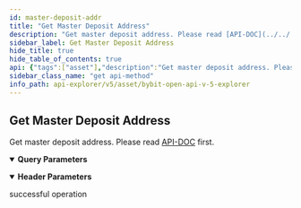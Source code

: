```yaml
---
id: master-deposit-addr
title: "Get Master Deposit Address"
description: "Get master deposit address. Please read [API-DOC](../../../v5/asset/master-deposit-addr#) first."
sidebar_label: Get Master Deposit Address
hide_title: true
hide_table_of_contents: true
api: {"tags":["asset"],"description":"Get master deposit address. Please read [API-DOC](../../../v5/asset/master-deposit-addr#) first.","operationId":"master-deposit-addr","parameters":[{"name":"apiKey","in":"header","description":"If not input, the default one will be used","required":false,"schema":{"type":"string"}},{"name":"secret","in":"header","description":"If not input, the default one will be used","required":false,"schema":{"type":"string"}},{"name":"coin","in":"query","description":"Coin name","required":true,"schema":{"type":"string"}},{"name":"chainType","in":"query","description":"Chain name","required":false,"schema":{"type":"string"}}],"responses":{"200":{"description":"successful operation"}},"method":"get","path":"/v5/asset/deposit/query-address","servers":[{"url":"https://api-testnet.bybit.com","description":"Testnet server"}],"info":{"description":"Collection of v5 Restul API\n","version":"3.0.0","title":"Bybit Open API v5 explorer"},"postman":{"name":"Get Master Deposit Address","description":{"content":"Get master deposit address. Please read [API-DOC](../../../v5/asset/master-deposit-addr#) first.","type":"text/plain"},"url":{"path":["v5","asset","deposit","query-address"],"host":["{{baseUrl}}"],"query":[{"disabled":false,"description":{"content":"(Required) Coin name","type":"text/plain"},"key":"coin","value":""},{"disabled":false,"description":{"content":"Chain name","type":"text/plain"},"key":"chainType","value":""}],"variable":[]},"header":[{"disabled":false,"description":{"content":"If not input, the default one will be used","type":"text/plain"},"key":"apiKey","value":""},{"disabled":false,"description":{"content":"If not input, the default one will be used","type":"text/plain"},"key":"secret","value":""}],"method":"GET"}}
sidebar_class_name: "get api-method"
info_path: api-explorer/v5/asset/bybit-open-api-v-5-explorer
---
```



## Get Master Deposit Address



Get master deposit address. Please read [API-DOC](../../../v5/asset/master-deposit-addr#) first.

<details style={{"marginBottom":"1rem"}} data-collapsed={false} open={true}><summary style={{}}><strong>Query Parameters</strong></summary><div><ul><ParamsItem className={"paramsItem"} param={{"name":"coin","in":"query","description":"Coin name","required":true,"schema":{"type":"string"}}}></ParamsItem><ParamsItem className={"paramsItem"} param={{"name":"chainType","in":"query","description":"Chain name","required":false,"schema":{"type":"string"}}}></ParamsItem></ul></div></details><details style={{"marginBottom":"1rem"}} data-collapsed={false} open={true}><summary style={{}}><strong>Header Parameters</strong></summary><div><ul><ParamsItem className={"paramsItem"} param={{"name":"apiKey","in":"header","description":"If not input, the default one will be used","required":false,"schema":{"type":"string"}}}></ParamsItem><ParamsItem className={"paramsItem"} param={{"name":"secret","in":"header","description":"If not input, the default one will be used","required":false,"schema":{"type":"string"}}}></ParamsItem></ul></div></details><div><ApiTabs><TabItem label={"200"} value={"200"}><div>

successful operation

</div><div></div></TabItem></ApiTabs></div>
      